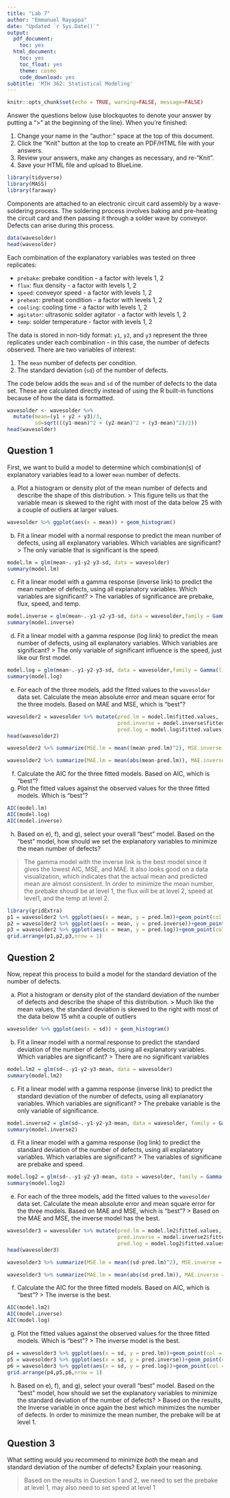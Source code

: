 ---
title: "Lab 7"
author: "Emmanuel Rayappa"
date: "Updated `r Sys.Date()`"
output:
  pdf_document:
    toc: yes
  html_document:
    toc: yes
    toc_float: yes
    theme: cosmo
    code_download: yes
subtitle: 'MTH 362: Statistical Modeling'
---

```{r, include=FALSE}
knitr::opts_chunk$set(echo = TRUE, warning=FALSE, message=FALSE)
```

Answer the questions below (use blockquotes to denote your answer by putting a ">" at the beginning of the line). When you're finished:

1.  Change your name in the "author:" space at the top of this document.
2.  Click the "Knit" button at the top to create an PDF/HTML file with your answers.
3.  Review your answers, make any changes as necessary, and re-"Knit".
4.  Save your HTML file and upload to BlueLine.

```{r, warning=FALSE, message=FALSE}
library(tidyverse)
library(MASS)
library(faraway)
```

Components are attached to an electronic circuit card assembly by a wave-soldering process. The soldering process involves baking and pre-heating the circuit card and then passing it through a solder wave by conveyor. Defects can arise during this process.

```{r}
data(wavesolder)
head(wavesolder)
```

Each combination of the explanatory variables was tested on three replicates:

- `prebake`: prebake condition - a factor with levels 1, 2
- `flux`: flux density - a factor with levels 1, 2
- `speed`: conveyor speed - a factor with levels 1, 2
- `preheat`: preheat condition - a factor with levels 1, 2
- `cooling`: cooling time - a factor with levels 1, 2
- `agitator`: ultrasonic solder agitator - a factor with levels 1, 2
- `temp`: solder temperature - factor with levels 1, 2

The data is stored in non-tidy format: `y1`, `y2`, and `y3` represent the three replicates under each combination - in this case, the number of defects observed. There are two variables of interest:

1. The `mean` number of defects per condition.
2. The standard deviation (`sd`) of the number of defects.

The code below adds the `mean` and `sd` of the number of defects to the data set. These are calculated directly instead of using the R built-in functions because of how the data is formatted.

```{r}
wavesolder <- wavesolder %>%
  mutate(mean=(y1 + y2 + y3)/3,
         sd=sqrt(((y1-mean)^2 + (y2-mean)^2 + (y3-mean)^2)/2))
head(wavesolder)
```

## Question 1

First, we want to build a model to determine which combination(s) of explanatory variables lead to a lower `mean` number of defects.

a) Plot a histogram or density plot of the mean number of defects and describe the shape of this distribution.
> This figure tells us that the variable mean is skewed to the right with most of the data below 25 with a couple of outliers at larger values. 

```{r}
wavesolder %>% ggplot(aes(x = mean)) + geom_histogram()
```

b) Fit a linear model with a normal response to predict the mean number of defects, using all explanatory variables. Which variables are significant?
> The only variable that is significant is the speed. 

```{r}
model.lm = glm(mean~.-y1-y2-y3-sd, data = wavesolder)
summary(model.lm)
```

c) Fit a linear model with a gamma response (inverse link) to predict the mean number of defects, using all explanatory variables. Which variables are significant?
> The variables of significance are prebake, flux, speed, and temp.

```{r}
model.inverse = glm(mean~.-y1-y2-y3-sd, data = wavesolder,family = Gamma(link = "inverse"))
summary(model.inverse)
```

d) Fit a linear model with a gamma response (log link) to predict the mean number of defects, using all explanatory variables. Which variables are significant?
> The only variable of significant influence is the speed, just like our first model. 

```{r}
model.log = glm(mean~.-y1-y2-y3-sd, data = wavesolder,family = Gamma(link = "log"))
summary(model.log)
```

e) For each of the three models, add the fitted values to the `wavesolder` data set. Calculate the mean absolute error and mean square error for the three models. Based on MAE and MSE, which is "best"?

```{r}
wavesolder2 = wavesolder %>% mutate(pred.lm = model.lm$fitted.values,
                                    pred.inverse = model.inverse$fitted.values,
                                    pred.log = model.log$fitted.values)
head(wavesolder2)

wavesolder2 %>% summarize(MSE.lm = mean((mean-pred.lm)^2), MSE.inverse = mean((mean-pred.inverse)^2),MSE.log = mean((mean-pred.log)^2))

wavesolder2 %>% summarize(MAE.lm = mean(abs(mean-pred.lm)), MAE.inverse = mean(abs(mean-pred.inverse)^2),MAE.log = mean(abs(mean-pred.log)))

```

f) Calculate the AIC for the three fitted models. Based on AIC, which is "best"?
g) Plot the fitted values against the observed values for the three fitted models. Which is "best"?

```{r}
AIC(model.lm)
AIC(model.log)
AIC(model.inverse)
```

h) Based on e), f), and g), select your overall "best" model. Based on the "best" model, how should we set the explanatory variables to minimize the mean number of defects?

> The gamma model with the inverse link is the best model since it gives the lowest AIC, MSE, and MAE. It also looks good on a data visualization, which indicates that the actual mean and predicted mean are almost consistent. In order to minimize the mean number, the prebake shoudl be at level 1, the flux will be at level 2, speed at level1, and the temp at level 2. 

```{r}
library(gridExtra)
p1 = wavesolder2 %>% ggplot(aes(x = mean, y = pred.lm))+geom_point(col = "black")
p2 = wavesolder2 %>% ggplot(aes(x = mean, y = pred.inverse))+geom_point(col = "blue")
p3 = wavesolder2 %>% ggplot(aes(x = mean, y = pred.log))+geom_point(col = "red")
grid.arrange(p1,p2,p3,nrow = 1)
```


## Question 2

Now, repeat this process to build a model for the standard deviation of the number of defects.

a) Plot a histogram or density plot of the standard deviation of the number of defects and describe the shape of this distribution.
> Much like the mean values, the standard deviation is skewed to the right with most of the data below 15 whit a couple of outliers

```{r}
wavesolder %>% ggplot(aes(x = sd)) + geom_histogram()
```

b) Fit a linear model with a normal response to predict the standard deviation of the number of defects, using all explanatory variables. Which variables are significant?
> There are no significant variables

```{r}
model.lm2 = glm(sd~.-y1-y2-y3-mean, data = wavesolder)
summary(model.lm2)
```

c) Fit a linear model with a gamma response (inverse link) to predict the standard deviation of the number of defects, using all explanatory variables. Which variables are significant?
> The prebake variable is the only variable of significance. 

```{r}
model.inverse2 = glm(sd~.-y1-y2-y3-mean, data = wavesolder, family = Gamma(link = "inverse"))
summary(model.inverse2)
```

d) Fit a linear model with a gamma response (log link) to predict the standard deviation of the number of defects, using all explanatory variables. Which variables are significant?
> The variables of significane are prebake and speed.

```{r}
model.log2 = glm(sd~.-y1-y2-y3-mean, data = wavesolder, family = Gamma(link = "log"))
summary(model.log2)
```

e) For each of the three models, add the fitted values to the `wavesolder` data set. Calculate the mean absolute error and mean square error for the three models. Based on MAE and MSE, which is "best"?
> Based on the MAE and MSE, the inverse model has the best. 

```{r}
wavesolder3 = wavesolder %>% mutate(pred.lm = model.lm2$fitted.values,
                                    pred.inverse = model.inverse2$fitted.values,
                                    pred.log = model.log2$fitted.values)
head(wavesolder3)

wavesolder3 %>% summarize(MSE.lm = mean((sd-pred.lm)^2), MSE.inverse = mean((sd-pred.inverse)^2),MSE.log = mean((sd-pred.log)^2))

wavesolder3 %>% summarize(MAE.lm = mean(abs(sd-pred.lm)), MAE.inverse = mean(abs(sd-pred.inverse)),MAE.log = mean(abs(sd-pred.log)))
```

f) Calculate the AIC for the three fitted models. Based on AIC, which is "best"?
> The inverse is the best. 

```{r}
AIC(model.lm2)
AIC(model.inverse)
AIC(model.log)
```

g) Plot the fitted values against the observed values for the three fitted models. Which is "best"?
> The inverse model is the best. 

```{r}
p4 = wavesolder3 %>% ggplot(aes(x = sd, y = pred.lm))+geom_point(col = "black")
p5 = wavesolder3 %>% ggplot(aes(x = sd, y = pred.inverse))+geom_point(col = "blue")
p6 = wavesolder3 %>% ggplot(aes(x = sd, y = pred.log))+geom_point(col = "red")
grid.arrange(p4,p5,p6,nrow = 1)
```

h) Based on e), f), and g), select your overall "best" model. Based on the "best" model, how should we set the explanatory variables to minimize the standard deviation of the number of defects?
> Based on the results, the Inverse variable in once again the best which minimizes the number of defects. In order to minimize the mean number, the prebake will be at level 1. 

## Question 3

What setting would you recommend to minimize _both_ the mean and standard deviation of the number of defects? Explain your reasoning.

> Based on the results in Question 1 and 2, we need to set the prebake at level 1, may also need to set speed at level 1 